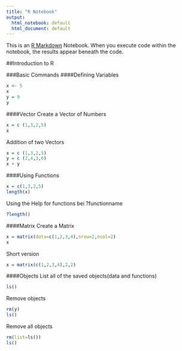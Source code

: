 ```yaml
---
title: "R Notebook"
output:
  html_notebook: default
  html_document: default
---
```


This is an [R Markdown](http://rmarkdown.rstudio.com) Notebook. When you execute code within the notebook, the results appear beneath the code.

##Introduction to R

###Basic Commands
####Defining Variables
```r
x <- 5
x
y = 9
y
```
####Vector
Create a Vector of Numbers
```r
x = c (1,3,2,5)
x
```
Addition of two Vectors
```r
x = c (1,3,2,5)
y = c (2,4,3,6)
x + y
```
####Using Functions
```r
x = c(1,3,2,5)
length(x)
```
Using the Help for functions bei ?functionname
```r
?length()
```


####Matrix
Create a Matrix
```r
x = matrix(data=c(1,2,3,4),nrow=2,ncol=2)
x
```
Short version
```r
x = matrix(c(1,2,3,4),2,2)
```

####Objects
List all of the saved objects(data and functions)
```r
ls()
```
Remove objects
```r
rm(y)
ls()
```
Remove all objects
```r
rm(list=ls())
ls()
```

